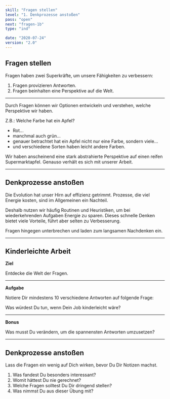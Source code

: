 ```yaml
---
skill: "Fragen stellen"
level: "1. Denkprozesse anstoßen"
pass: "open"
next: "fragen-1b"
type: "ind"

date: "2020-07-24"
version: "2.0"
---
```



## Fragen stellen

Fragen haben zwei Superkräfte, um unsere Fähigkeiten zu verbessern:

1. Fragen provizieren Antworten.
2. Fragen beinhalten eine Perspektive auf die Welt.

---

Durch Fragen können wir Optionen entwickeln und verstehen, welche Perspektive wir haben.

Z.B.: Welche Farbe hat ein Apfel?

* Rot...
* manchmal auch grün...
* genauer betrachtet hat ein Apfel nicht nur eine Farbe, sondern viele...
* und verschiedene Sorten haben leicht andere Farben.

Wir haben anscheinend eine stark abstrahierte Perspektive auf einen reifen Supermarktapfel.
Genauso verhält es sich mit unserer Arbeit.

---

## Denkprozesse anstoßen

Die Evolution hat unser Hirn auf effizienz getrimmt.
Prozesse, die viel Energie kosten, sind im Allgemeinen ein Nachteil.

Deshalb nutzen wir häufig Routinen und Heuristiken, um bei wiederkehrenden Aufgaben Energie zu sparen.
Dieses schnelle Denken bietet viele Vorteile, führt aber selten zu Verbesserung.

Fragen hingegen unterbrechen und laden zum langsamen Nachdenken ein.

---

## Kinderleichte Arbeit


**Ziel**

Entdecke die Welt der Fragen.

---

**Aufgabe**

Notiere Dir mindestens 10 verschiedene Antworten auf folgende Frage:

Was würdest Du tun, wenn Dein Job kinderleicht wäre?

---

**Bonus**

Was musst Du verändern, um die spannensten Antworten umzusetzen?

---

## Denkprozesse anstoßen

Lass die Fragen ein wenig auf Dich wirken, bevor Du Dir Notizen machst.


1. Was fandest Du besonders interessant?
2. Womit hättest Du nie gerechnet?
3. Welche Fragen solltest Du Dir dringend stellen?
4. Was nimmst Du aus dieser Übung mit?
